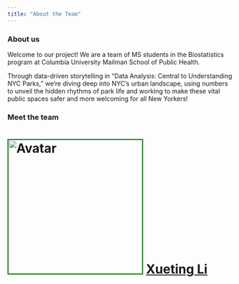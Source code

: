```yaml
---
title: "About the Team"
---
```


### About us

Welcome to our project! We are a team of MS students in the Biostatistics program at Columbia University Mailman School of Public Health.

Through data-driven storytelling in "Data Analysis: Central to Understanding NYC Parks," we're diving deep into NYC's urban landscape, using numbers to unveil the hidden rhythms of park life and working to make these vital public spaces safer and more welcoming for all New Yorkers!

### Meet the team
# <img src="images/Xueting Li.jpg" alt="Avatar" width="300" height="300" style="border:2px solid green"> [Xueting Li](Summer-lxt-32.github.io)